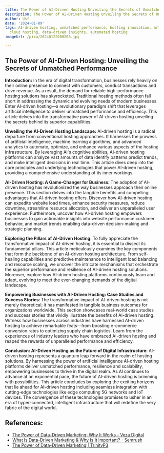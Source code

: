 ```yaml
---
title: The Power of AI-Driven Hosting Unveiling the Secrets of Unmatched Performance
description: The Power of AI-Driven Hosting Unveiling the Secrets of Unmatched Performance
author: Usf
date: '2024-01-09'
tags: AI-driven hosting, unmatched performance, hosting innovation, artificial intelligence,
  cloud hosting, data-driven insights, automated hosting
imageUrl: /pixa/20240120200208.jpg

---
```

## The Power of AI-Driven Hosting: Unveiling the Secrets of Unmatched Performance

**Introduction:**
In the  era of digital transformation, businesses rely heavily  on their online presence to connect with customers, conduct transactions and drive revenue.  As a result,  the demand for reliable high-performance hosting solutions  has skyrocketed. Traditional hosting methods often fall short in addressing the dynamic  and evolving needs of modern businesses. Enter AI-driven hosting—a revolutionary paradigm  shift that leverages artificial intelligence to deliver unmatched performance and  efficiency. This article delves into the transformative power of AI-driven hosting unveiling the secrets behind its superior  capabilities.

**Unveiling the AI-Driven Hosting Landscape:**
AI-driven hosting is a radical departure from conventional  hosting approaches. It harnesses the prowess of artificial intelligence, machine learning algorithms, and  advanced analytics to automate, optimize, and enhance various aspects of the hosting infrastructure. By leveraging AI's cognitive abilities, AI-driven hosting platforms can analyze vast amounts of data  identify  patterns predict trends, and make intelligent decisions in  real time. This article dives  deep into the core principles and underlying  technologies that power AI-driven  hosting, providing a comprehensive understanding of its inner workings.

**AI-Driven Hosting: A Game-Changer for Business**:
The adoption of AI-driven hosting  has  revolutionized the way businesses approach their online presence. This section delves into the tangible  benefits and compelling advantages  that AI-driven hosting offers. Discover how AI-driven hosting can expedite website load times, enhance security measures, reduce downtime, streamline resource  allocation, and deliver an unparalleled user experience. Furthermore, uncover how AI-driven hosting empowers businesses  to gain actionable insights into website performance customer behavior, and market trends enabling data-driven decision-making and strategic  planning.

**Exploring the Pillars of AI-Driven Hosting**:
To fully appreciate the transformative impact of AI-driven hosting, it is essential to dissect its  fundamental pillars. This article meticulously examines the key components that form the backbone of  an AI-driven hosting architecture. From self-healing capabilities and predictive maintenance  to  intelligent load balancing and resource scaling, we  uncover the intricate mechanisms that orchestrate the superior  performance and resilience of AI-driven hosting solutions. Moreover, explore how AI-driven hosting platforms  continuously learn and adapt, evolving to meet the ever-changing demands of  the digital landscape.

**Empowering Businesses with AI-Driven Hosting: Case Studies and Success Stories**:
The  transformative impact of  AI-driven hosting is not merely theoretical;  it has manifested in tangible  business outcomes  for organizations worldwide. This section showcases real-world case studies and success stories that vividly illustrate the benefits of AI-driven hosting. Witness how  businesses across industries have harnessed AI-driven hosting to achieve remarkable feats—from boosting e-commerce conversion  rates to optimizing supply  chain logistics.  Learn from the experiences of  industry leaders who  have embraced AI-driven hosting and reaped the  rewards of unparalleled performance and efficiency.

**Conclusion: AI-Driven Hosting as  the Future of  Digital Infrastructure**:
AI-driven hosting represents a quantum leap forward in  the realm of hosting solutions. By harnessing the power of artificial intelligence AI-driven hosting platforms deliver unmatched performance, resilience and scalability, empowering businesses to  thrive in the digital realm. As AI continues to advance at an exponential pace, the future of AI-driven hosting  is brimming with possibilities. This article concludes  by exploring the exciting horizons  that lie ahead for AI-driven hosting including seamless integration with  cutting-edge technologies like edge  computing 5G networks and IoT devices. The convergence of these technologies promises to usher in an era of  hyper-connected, intelligent infrastructure that will redefine the very fabric of the digital world.

## References:
- [The Power of Data-Driven Marketing: Why It Works - Veza Digital](https://www.vezadigital.com/post/the-power-of-data-driven-marketing-why-it-works)
- [What Is Data-Driven Marketing & Why Is It Important? - Semrush](https://www.semrush.com/blog/data-driven-marketing/)
- [The Power of Data-Driven Marketing | TrinityP3](https://www.trinityp3.com/marketing-solutions/the-power-of-data-in-modern-marketing/)
